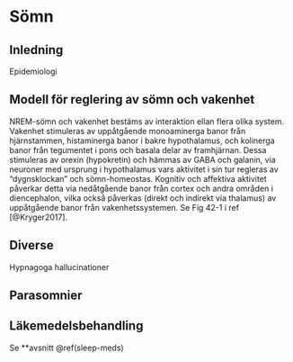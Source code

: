 # Sömn {#sleep-physiology}

## Inledning

Epidemiologi

## Modell för reglering av sömn och vakenhet

NREM-sömn och vakenhet bestäms av interaktion ellan flera olika system. Vakenhet stimuleras av uppåtgående monoaminerga banor från hjärnstammen, histaminerga banor i bakre hypothalamus, och kolinerga banor från tegumentet i pons och basala delar av framhjärnan. Dessa stimuleras av orexin (hypokretin) och hämmas av GABA och galanin, via neuroner med ursprung i hypothalamus vars aktivitet i sin tur regleras av "dygnsklockan" och sömn-homeostas. Kognitiv och affektiva aktivitet påverkar detta via nedåtgående banor från cortex och andra områden i diencephalon, vilka också påverkas (direkt och indirekt via thalamus) av uppåtgående banor från vakenhetssystemen. Se Fig 42-1 i ref [@Kryger2017].

<!-- Hjärnstam <--\-> Hypothalamus -->
<!-- Hjärnstam --\-> Cortex -->
<!-- Hjärnstam --\-> Thalamus -->
<!-- Cortex --\-> Hypothalamus -->
<!-- Cortex --\-> Thalamus -->
<!-- Dygnsklockan --\-> Hjärnstam, hypothalamus -->

## Diverse

Hypnagoga hallucinationer


## Parasomnier 

## Läkemedelsbehandling

Se **avsnitt \@ref(sleep-meds)
